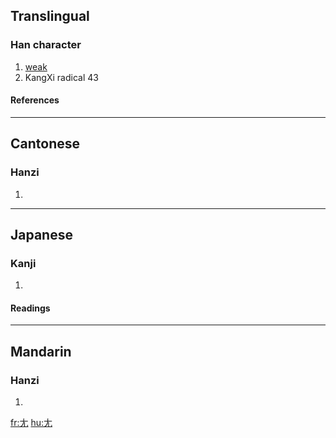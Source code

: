 ==Translingual==
===Han character===
{{Han char|rn=43|rad=尢|as=00|sn=3|four=4001<sub>0</sub>|canj=大山 (KU), X大山 (XKU)}}
# [[weak]]
# KangXi radical 43
====References====
{{Han ref|kx=0298.020|dkj=07539|dj=0593.010|hdz=10551.100|uh=5C22|ud=23586|bh=A471|bd=42097}}
----
==Cantonese==
===Hanzi===
{{yue-hanzi|jyut=|y=wong1}}
# {{defn|Cantonese}}
----
==Japanese==
===Kanji===
{{ja-kanji|grade=|rs=尢00}}
# {{defn|Japanese}} 
====Readings====
{{ja-readings|on=[[おう]] (ō)|kun=[[あしなえ]] (ashinae), [[せむし]] (semushi)}}
----
==Mandarin==
===Hanzi===
{{cmn-hanzi|pin=[[wāng]] (wang1)|wg=wang<sup>1</sup>}}
# {{defn|Mandarin}}

[[fr:尢]]
[[hu:尢]]